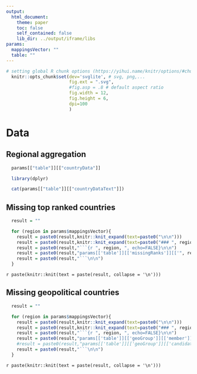 ```yaml
---
output:
  html_document:
    theme: paper
    toc: false
    self_contained: false
    lib_dir: ../output/iframe/libs
params:
  mappingsVector: ""
  table: ""
---
```



<style>
  .main-container {
    max-width: 95% !important;
  }
  .toc-content {
    padding-left: 0px !important;
  }
  .svg-container {
    margin: auto !important;
  }
  img {
    max-width: 100% !important;
    <!-- display: block !important; -->
    margin-left: auto !important;
    margin-right: auto !important;
  }
  .hideChart {
    display: none;
  }
  .plotly {
    width: 100% !important;
  }
  thead tr:first-child th { text-align:left; position: sticky; top: 0px; background: #d9d9d9; z-index: 3; }
  thead tr:nth-child(2) th { position: sticky; top: 32px; background: #d9d9d9; z-index: 2; }
  /* The Modal (background) */
  .modal {
    display: none; /* Hidden by default */
    position: fixed; /* Stay in place */
    z-index: 99; /* Sit on top */
    padding-top: 100px; /* Location of the box */
    left: 0;
    top: 0;
    width: 100%; /* Full width */
    height: 100%; /* Full height */
    overflow: auto; /* Enable scroll if needed */
    background-color: rgb(0,0,0); /* Fallback color */
    background-color: rgba(0,0,0,0.9); /* Black w/ opacity */
  }
  
  /* Modal Content (Image) */
  .modal-content {
    margin: auto;
    display: block;
    width: 90%;
    /*max-width: 700px;*/
  }
  
  /* The Close Button */
  .close {
    position: absolute;
    top: 15px;
    right: 35px;
    color: #f1f1f1;
    font-size: 40px;
    font-weight: bold;
    transition: 0.3s;
  }
  
  .close:hover,
  .close:focus {
    color: #bbb;
    text-decoration: none;
    cursor: pointer;
  }
</style>

<div id="myModal" class="modal">
  <span class="close">&times;</span>
  <img class="modal-content" id="img01">
</div>

```r

# setting global R chunk options (https://yihui.name/knitr/options/#chunk_options)
  knitr::opts_chunk$set(dev='svglite', # svg, png,...
                        fig.ext = ".svg",
                        #fig.asp = .8 # default aspect ratio
                        fig.width = 12,
                        fig.height = 6,
                        dpi=100
                        )
```  


# Data {.tabset}

## Regional aggregation

```r

  params[["table"]][["countryData"]]

  library(dplyr)

```  

```r

  cat(params[["table"]][["countryDataText"]])

``` 

## Missing top ranked countries {.tabset}

```r

  result = ""

  for (region in params$mappingsVector){
    result = paste0(result,knitr::knit_expand(text=paste0("\n\n")))
    result = paste0(result,knitr::knit_expand(text=paste0("### ", region, ifelse(region == "REMIND_12", " {.active}", ""), "\n\n")))
    result = paste0(result,"```{r ", region, ", echo=FALSE}\n\n")
    result = paste0(result,"params[['table']][['missingRanks']][['", region , "']]\n\n")
    result = paste0(result,"```\n\n")
  }  

```  

`r paste(knitr::knit(text = paste(result, collapse = '\n')))`

## Missing geopolitical countries {.tabset}

```r

  result = ""

  for (region in params$mappingsVector){
    result = paste0(result,knitr::knit_expand(text=paste0("\n\n")))
    result = paste0(result,knitr::knit_expand(text=paste0("### ", region, ifelse(region == "REMIND_12", " {.active}", ""), "\n\n")))
    result = paste0(result,"```{r ", region, ", echo=FALSE}\n\n")
    result = paste0(result,"params[['table']][['geoGroup']][['member']][['", region , "']]\n\n")
    #result = paste0(result,"params[['table']][['geoGroup']][['candidate']][['", region , "']]\n\n")
    result = paste0(result,"```\n\n")
  }

```

`r paste(knitr::knit(text = paste(result, collapse = '\n')))`

<script>
  
  // Get the modal and the image placeholder
  var modal = document.getElementById("myModal");
  var modalImg = document.getElementById("img01");
  
  // Get all elements with the class "myImages"
  var images = document.getElementsByClassName("myImages");
  
  // Loop through the images and add an onclick event listener to each one
  for (let i = 0; i < images.length; i++) {
    images[i].onclick = function() {
      modal.style.display = "block";
      modalImg.src = this.src; // `this` refers to the clicked image
    };
  }
  
  // Get the close button and the window
  var span = document.getElementsByClassName("close")[0];
  
  // When the user clicks on <span> (x), close the modal
  span.onclick = function() {
    modal.style.display = "none";
  };
  
  // When the user clicks anywhere outside of the modal, close it
  window.onclick = function(event) {
    if (event.target == modal) {
      modal.style.display = "none";
    }
  };
</script>


